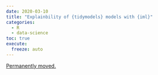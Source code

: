 ```yaml
---
date: 2020-03-10
title: "Explainbility of {tidymodels} models with {iml}"
categories:
  - R
  - data-science
toc: true
execute:
  freeze: auto
---
```


[Permanently moved.](../../posts/2020-03-10-exp_tidymodels.qmd)
